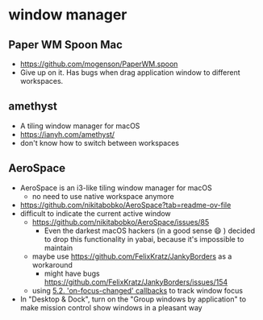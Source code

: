 # window manager

## Paper WM Spoon Mac

  - https://github.com/mogenson/PaperWM.spoon
  - Give up on it. Has bugs when drag application window to different workspaces.

## amethyst

  - A tiling window manager for macOS
  - https://ianyh.com/amethyst/
  - don't know how to switch between workspaces
## AeroSpace

  - AeroSpace is an i3-like tiling window manager for macOS
    - no need to use native workspace anymore
  - https://github.com/nikitabobko/AeroSpace?tab=readme-ov-file
  - difficult to indicate the current active window
    - https://github.com/nikitabobko/AeroSpace/issues/85
      - Even the darkest macOS hackers (in a good sense 😄 ) decided to drop this functionality in yabai, because it's impossible to maintain
    - maybe use https://github.com/FelixKratz/JankyBorders as a workaround
      - might have bugs https://github.com/FelixKratz/JankyBorders/issues/154
    - using [5.2. 'on-focus-changed' callbacks](https://nikitabobko.github.io/AeroSpace/guide#on-focus-changed-callbacks) to track window focus
  - In "Desktop & Dock", turn on the "Group windows by application" to make mission control show windows in a pleasant way

